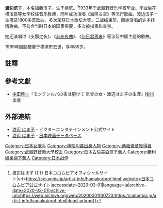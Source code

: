 {{Infobox musical artist
| name                = 渡边浜子
| image               = 渡辺はま子２.jpg
| image_size          = 
| landscape           = <!-- yes, if wide image, otherwise leave blank -->
| alt                 = 
| caption             = 1938時的渡边浜子
| background          = solo_singer
| birth_name          = 加藤 浜子
| native_name         = 渡辺 はま子
| native_name_lang    = ja
| alias               = 
| birth_date          = {{birth date|1910|10|27|mf=y}}
| birth_place         = {{JPN}}[[橫濱|橫濱]]
| origin              = 
| death_date          = {{death date and age|1999|12|31|1910|10|27|mf=y}}
| death_place         = {{JPN}}[[橫濱|橫濱]]
| genre               = 
| occupation          = 
| instrument          = 
| years_active        = 1934-1989
| label               = 
| associated_acts     = 
| website             = <!-- {{URL|example.com}} -->
}}
{{Japanese
| japanese = 渡辺 はま子
| kana = わたなべ はまこ
| romaji = Watanabe Hamako
| kyujitai = 
}}

'''渡边滨子'''{{BD|1910年|10月27日|1999年|12月31日|Watanabe Hamako}}，本名加藤滨子，生于[[横滨|横滨]]。<ref name=":0">{{Cite web|title=プロフィール{{!}} 渡辺はま子 {{!}} 日本コロムビアオフィシャルサイト|url=https://columbia.jp/artist-info/hamako/prof.html|website=日本コロムビア公式サイト|accessdate=2020-03-01|language=ja|archive-date=2020-03-01|archive-url=https://web.archive.org/web/20200301100723/https://columbia.jp/artist-info/hamako/prof.html|dead-url=no}}</ref>1933年于[[武藏野音乐学校|武藏野音乐学校]]毕业。毕业后在横滨高等女学校任音乐教师，同年成功演唱《海鸣る空》等流行歌曲。渡边滨子一生灌录1800多首歌曲，多次荣获日本歌坛大奖。二战结束前，因她演唱的许多抒情歌曲，不符合当时日本的国家需要，多次被指责和查禁。

她还演唱过《支那之夜》、《[[苏州夜曲|苏州夜曲]]》、《[[何日君再来|何日君再来]]》等涉及中国主题的歌曲。

1999年因脑梗塞于横滨市去世，享年89岁。

==註釋==
{{reflist}}

==參考文獻==
{{refbegin}}
* [[中田整一|中田整一]]『モンテンルパの夜は更けて 気骨の女・渡辺はま子の生涯』[[NHK出版|NHK出版]]
{{refend}}

==外部連結==
* [https://www.jvcmusic.co.jp/-/Artist/A000210.html 渡辺 はま子] {{Wayback|url=https://www.jvcmusic.co.jp/-/Artist/A000210.html |date=20201112184849 }} - ビクターエンタテインメント公式サイト
* [http://www.jmdb.ne.jp/person/p0296960.htm 渡辺 はま子] {{Wayback|url=http://www.jmdb.ne.jp/person/p0296960.htm |date=20160608113157 }} - [[日本映画データベース|日本映画データベース]]

{{NHK紅白歌合戰紅組壓軸}}
{{japan-bio-stub}}

{{DEFAULTSORT:Watanabe Hamako}}
[[Category:日本女歌手|Category:日本女歌手]]
[[Category:神奈川县出身人物|Category:神奈川县出身人物]]
[[Category:紫綬褒章獲得者|Category:紫綬褒章獲得者]]
[[Category:武藏野音樂大學校友|Category:武藏野音樂大學校友]]
[[Category:日本古倫美亞旗下藝人|Category:日本古倫美亞旗下藝人]]
[[Category:勝利娛樂旗下藝人|Category:勝利娛樂旗下藝人]]
[[Category:日本战俘|Category:日本战俘]]